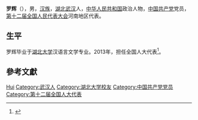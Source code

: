 {{Otheruses|罗辉}}

'''罗辉'''（{{bd|1963年||}}），男，[[汉族|汉族]]，[[湖北|湖北]][[武汉|武汉]]人，[[中华人民共和国|中华人民共和国]]政治人物，[[中国共产党|中国共产党]]党员，[[第十二届全国人民代表大会|第十二届全国人民代表大会]]河南地区代表。

== 生平 ==
罗辉毕业于[[湖北大学|湖北大学]]汉语言文学专业。2013年，担任全国人大代表<ref>{{cite news|title=全国人大代表信息-罗辉|url= http://210.82.31.1:8084/delegate/viewDelegate.action?dbid=121457|accessdate=2013-04-05|newspaper=全国人大网}}{{Dead link|date=2020年1月 |bot=InternetArchiveBot |fix-attempted=yes }}</ref>。

== 參考文獻 ==
{{reflist}}

{{中国政治人物小作品}}

{{Authority control}}
{{DEFAULTSORT:Luo罗}}
[[Category:罗姓|Hui]]
[[Category:武汉人|Category:武汉人]]
[[Category:湖北大学校友|Category:湖北大学校友]]
[[Category:中国共产党党员|Category:中国共产党党员]]
[[Category:第十二届全国人大代表|Category:第十二届全国人大代表]]